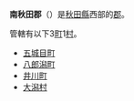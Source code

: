 {{日本郡|
郡=南秋田郡|
日文原名=南秋田郡|
平假名=みなみあきたぐん|
羅馬字拼音=Minamiakita-gun|
都道府縣=秋田縣|
支廳=|
町=3|
村=1|
經度=|
緯度=|
地圖=[[File:Minamiakita_District_in_Akita_Prefecture.png|250px]]
}}
'''南秋田郡'''（{{jpn|j=南秋田郡|hg=みなみあきたぐん|rm=Minamiakita gun|f=y}}）是[[秋田縣|秋田縣]]西部的[[郡|郡]]。

管轄有以下3[[町|町]]1[[村|村]]。

*[[五城目町|五城目町]]
*[[八郎潟町|八郎潟町]]
*[[井川町|井川町]]
*[[大潟村|大潟村]]

{{秋田縣}}{{Authority control}}